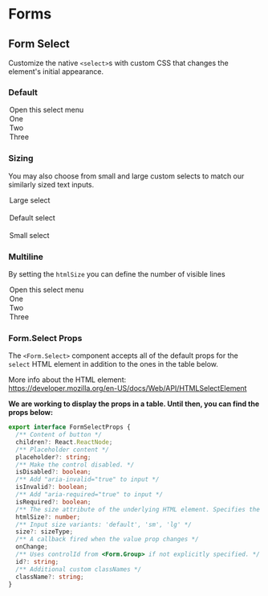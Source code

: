 

<Meta title="Components/Form/Form Select" component={Form} />

# Forms

## Form Select

Customize the native `<select>`s with custom CSS that changes the element's initial appearance.

### Default

<Canvas>
  <Story name="Default">
    <Form>
      <Form.Select aria-label="Default select example">
        <option>Open this select menu</option>
        <option value="1">One</option>
        <option value="2">Two</option>
        <option value="3">Three</option>
      </Form.Select>
    </Form>
  </Story>
</Canvas>

### Sizing

You may also choose from small and large custom selects to match our similarly sized text inputs.

<Canvas>
  <Story name="Sizing">
    <Form>
      <Form.Select size="lg">
        <option>Large select</option>
      </Form.Select>
      <br />
      <Form.Select>
        <option>Default select</option>
      </Form.Select>
      <br />
      <Form.Select size="sm">
        <option>Small select</option>
      </Form.Select>
    </Form>
  </Story>
</Canvas>

### Multiline

By setting the `htmlSize` you can define the number of visible lines

<Canvas>
  <Story name="Multiline">
    <Form>
      <Form.Select aria-label="Default select example" htmlSize={3}>
        <option>Open this select menu</option>
        <option value="1">One</option>
        <option value="2">Two</option>
        <option value="3">Three</option>
      </Form.Select>
    </Form>
  </Story>
</Canvas>

### Form.Select Props

The `<Form.Select>` component accepts all of the default props for the `select` HTML element in addition to the ones in the table below.

More info about the HTML element:<br/>
https://developer.mozilla.org/en-US/docs/Web/API/HTMLSelectElement

**We are working to display the props in a table. Until then, you can find the props below:**

```typescript
export interface FormSelectProps {
  /** Content of button */
  children?: React.ReactNode;
  /** Placeholder content */
  placeholder?: string;
  /** Make the control disabled. */
  isDisabled?: boolean;
  /** Add "aria-invalid="true" to input */
  isInvalid?: boolean;
  /** Add "aria-required="true" to input */
  isRequired?: boolean;
  /** The size attribute of the underlying HTML element. Specifies the number of visible options. */
  htmlSize?: number;
  /** Input size variants: 'default', 'sm', 'lg' */
  size?: sizeType;
  /** A callback fired when the value prop changes */
  onChange;
  /** Uses controlId from <Form.Group> if not explicitly specified. */
  id?: string;
  /** Additional custom classNames */
  className?: string;
}
```
